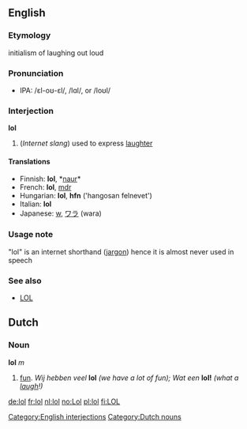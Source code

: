 ==English==

===Etymology===
initialism of laughing out loud

===Pronunciation===
* IPA: /&#603;l-o&#650;-&#603;l/, /l&#593;l/, or /lo&#650;l/

===Interjection===
'''lol''' 

#(''Internet slang'') used to express [[laughter]]

====Translations====
*Finnish: '''lol''', *[[naur]]*
*French: '''lol''', [[mdr]]
*Hungarian: '''lol''', '''hfn''' ('hangosan felnevet')
*Italian: '''lol'''
*Japanese: [[w]], [[ワラ]] (wara)

===Usage note===
"lol" is an internet shorthand ([[jargon]]) hence it is almost never used in speech

===See also===
*[[LOL]]

==Dutch==
===Noun===
'''lol''' ''m''

#[[fun]]. ''Wij hebben veel'' '''lol''' ''(we have a lot of fun); Wat een'' '''lol!''' ''(what a [[laugh]]!)''

[[Category:English interjections]]
[[Category:Dutch nouns]]

[[de:lol]]
[[fr:lol]]
[[nl:lol]]
[[no:Lol]]
[[pl:lol]]
[[fi:LOL]]